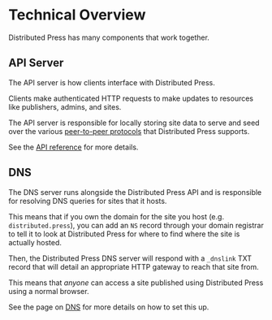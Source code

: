 # Technical Overview

Distributed Press has many components that work together.

## API Server
The API server is how clients interface with Distributed Press. 

Clients make authenticated HTTP requests to make updates to resources 
like publishers, admins, and sites.

The API server is responsible for locally storing site data to serve and 
seed over the various [peer-to-peer protocols](./protocols) that Distributed Press supports.

See the [API reference](./api-reference/) for more details.


## DNS
The DNS server runs alongside the Distributed Press API and is responsible
for resolving DNS queries for sites that it hosts.

This means that if you own the domain for the site you host (e.g. `distributed.press`),
you can add an `NS` record through your domain registrar to tell it to look at
Distributed Press for where to find where the site is actually hosted.

Then, the Distributed Press DNS server will respond with a `_dnslink` TXT
record that will detail an appropriate HTTP gateway to reach that site from.

This means that *anyone* can access a site published using Distributed Press 
using a normal browser.

See the page on [DNS](./dns) for more details on how to set this up.
